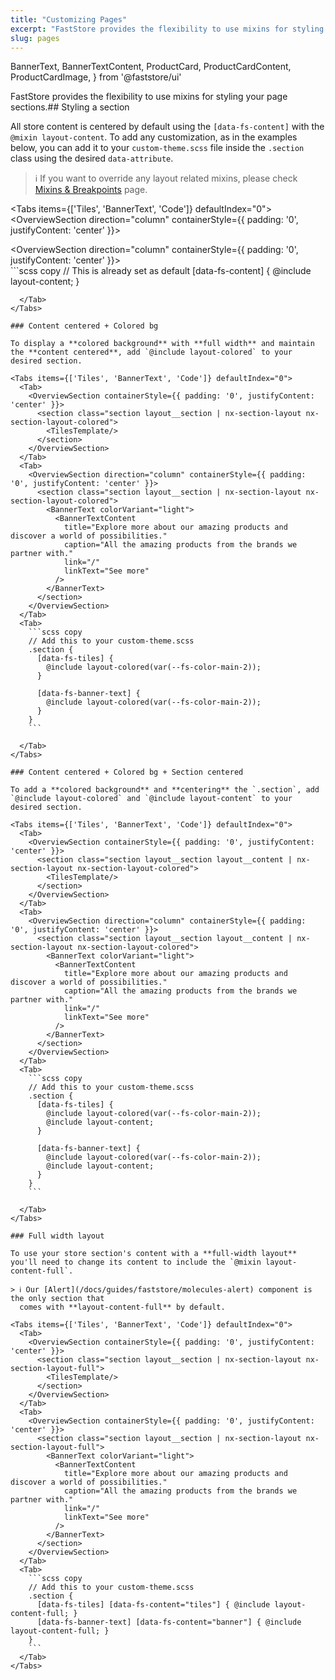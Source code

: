 ```yaml
---
title: "Customizing Pages"
excerpt: "FastStore provides the flexibility to use mixins for styling your page sections."
slug: pages
---
```


  BannerText,
  BannerTextContent,
  ProductCard,
  ProductCardContent,
  ProductCardImage,
} from '@faststore/ui'

FastStore provides the flexibility to use mixins for styling your page sections.## Styling a section

All store content is centered by default using the `[data-fs-content]` with the `@mixin layout-content`. To add any customization, as in the examples below, you can add it to your `custom-theme.scss` file inside the `.section` class using the desired `data-attribute`.

> ℹ️ If you want to override any layout related mixins, please check [Mixins & Breakpoints](/docs/guides/faststore/customizing-mixins-breakpoints) page.

<Tabs items={['Tiles', 'BannerText', 'Code']} defaultIndex="0">
  <Tab>
    <OverviewSection direction="column" containerStyle={{ padding: '0', justifyContent: 'center' }}>
      <section class="section layout__section | nx-section-layout">
        <TilesTemplate/>
      </section>
    </OverviewSection>
  </Tab>
  <Tab>
    <OverviewSection direction="column" containerStyle={{ padding: '0', justifyContent: 'center' }}>
      <section class="section layout__section | nx-section-layout">
        <BannerText colorVariant="light">
          <BannerTextContent
            title="Explore more about our amazing products and discover a world of possibilities."
            caption="All the amazing products from the brands we partner with."
            link="/"
            linkText="See more"
          />
        </BannerText>
      </section>
    </OverviewSection>
  </Tab>
  <Tab>
    ```scss copy
    // This is already set as default
    [data-fs-content] { @include layout-content; }
```
  </Tab>
</Tabs>

### Content centered + Colored bg

To display a **colored background** with **full width** and maintain the **content centered**, add `@include layout-colored` to your desired section.

<Tabs items={['Tiles', 'BannerText', 'Code']} defaultIndex="0">
  <Tab>
    <OverviewSection containerStyle={{ padding: '0', justifyContent: 'center' }}>
      <section class="section layout__section | nx-section-layout nx-section-layout-colored">
        <TilesTemplate/>
      </section>
    </OverviewSection>
  </Tab>
  <Tab>
    <OverviewSection direction="column" containerStyle={{ padding: '0', justifyContent: 'center' }}>
      <section class="section layout__section | nx-section-layout nx-section-layout-colored">
        <BannerText colorVariant="light">
          <BannerTextContent
            title="Explore more about our amazing products and discover a world of possibilities."
            caption="All the amazing products from the brands we partner with."
            link="/"
            linkText="See more"
          />
        </BannerText>
      </section>
    </OverviewSection>
  </Tab>
  <Tab>
    ```scss copy
    // Add this to your custom-theme.scss
    .section {
      [data-fs-tiles] {
        @include layout-colored(var(--fs-color-main-2));
      }

      [data-fs-banner-text] {
        @include layout-colored(var(--fs-color-main-2));
      }
    }
    ```

  </Tab>
</Tabs>

### Content centered + Colored bg + Section centered

To add a **colored background** and **centering** the `.section`, add `@include layout-colored` and `@include layout-content` to your desired section.

<Tabs items={['Tiles', 'BannerText', 'Code']} defaultIndex="0">
  <Tab>
    <OverviewSection containerStyle={{ padding: '0', justifyContent: 'center' }}>
      <section class="section layout__section layout__content | nx-section-layout nx-section-layout-colored">
        <TilesTemplate/>
      </section>
    </OverviewSection>
  </Tab>
  <Tab>
    <OverviewSection direction="column" containerStyle={{ padding: '0', justifyContent: 'center' }}>
      <section class="section layout__section layout__content | nx-section-layout nx-section-layout-colored">
        <BannerText colorVariant="light">
          <BannerTextContent
            title="Explore more about our amazing products and discover a world of possibilities."
            caption="All the amazing products from the brands we partner with."
            link="/"
            linkText="See more"
          />
        </BannerText>
      </section>
    </OverviewSection>
  </Tab>
  <Tab>
    ```scss copy
    // Add this to your custom-theme.scss
    .section {
      [data-fs-tiles] {
        @include layout-colored(var(--fs-color-main-2));
        @include layout-content;
      }

      [data-fs-banner-text] {
        @include layout-colored(var(--fs-color-main-2));
        @include layout-content;
      }
    }
    ```

  </Tab>
</Tabs>

### Full width layout

To use your store section's content with a **full-width layout** you'll need to change its content to include the `@mixin layout-content-full`.

> ℹ️ Our [Alert](/docs/guides/faststore/molecules-alert) component is the only section that
  comes with **layout-content-full** by default.

<Tabs items={['Tiles', 'BannerText', 'Code']} defaultIndex="0">
  <Tab>
    <OverviewSection containerStyle={{ padding: '0', justifyContent: 'center' }}>
      <section class="section layout__section | nx-section-layout nx-section-layout-full">
        <TilesTemplate/>
      </section>
    </OverviewSection>
  </Tab>
  <Tab>
    <OverviewSection containerStyle={{ padding: '0', justifyContent: 'center' }}>
      <section class="section layout__section | nx-section-layout nx-section-layout-full">
        <BannerText colorVariant="light">
          <BannerTextContent
            title="Explore more about our amazing products and discover a world of possibilities."
            caption="All the amazing products from the brands we partner with."
            link="/"
            linkText="See more"
          />
        </BannerText>
      </section>
    </OverviewSection>
  </Tab>
  <Tab>
    ```scss copy
    // Add this to your custom-theme.scss
    .section {
      [data-fs-tiles] [data-fs-content="tiles"] { @include layout-content-full; }
      [data-fs-banner-text] [data-fs-content="banner"] { @include layout-content-full; }
    }
    ```
  </Tab>
</Tabs>
